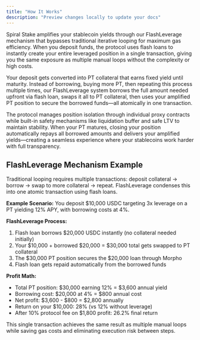 ```yaml
---
title: "How It Works"
description: "Preview changes locally to update your docs"
---
```


Spiral Stake amplifies your stablecoin yields through our FlashLeverage mechanism that bypasses traditional iterative looping for maximum gas efficiency. When you deposit funds, the protocol uses flash loans to instantly create your entire leveraged position in a single transaction, giving you the same exposure as multiple manual loops without the complexity or high costs.

Your deposit gets converted into PT collateral that earns fixed yield until maturity. Instead of borrowing, buying more PT, then repeating this process multiple times, our FlashLeverage system borrows the full amount needed upfront via flash loan, swaps it all to PT collateral, then uses your amplified PT position to secure the borrowed funds—all atomically in one transaction.

The protocol manages position isolation through individual proxy contracts while built-in safety mechanisms like liquidation buffer and safe LTV to maintain stability. When your PT matures, closing your position automatically repays all borrowed amounts and delivers your amplified yields—creating a seamless experience where your stablecoins work harder with full transparency.

## FlashLeverage Mechanism Example

Traditional looping requires multiple transactions: deposit collateral → borrow → swap to more collateral → repeat. FlashLeverage condenses this into one atomic transaction using flash loans.

**Example Scenario:** You deposit \$10,000 USDC targeting 3x leverage on a PT yielding 12% APY, with borrowing costs at 4%.

**FlashLeverage Process:**

1. Flash loan borrows \$20,000 USDC instantly (no collateral needed initially)
2. Your \$10,000 \+ borrowed \$20,000 = \$30,000 total gets swapped to PT collateral
3. The \$30,000 PT position secures the \$20,000 loan through Morpho
4. Flash loan gets repaid automatically from the borrowed funds

**Profit Math:**

- Total PT position: \$30,000 earning 12% = \$3,600 annual yield
- Borrowing cost: \$20,000 at 4% = \$800 annual cost
- Net profit: \$3,600 - \$800 = \$2,800 annually
- Return on your \$10,000: 28% (vs 12% without leverage)
- After 10% protocol fee on \$1,800 profit: 26.2% final return

This single transaction achieves the same result as multiple manual loops while saving gas costs and eliminating execution risk between steps.